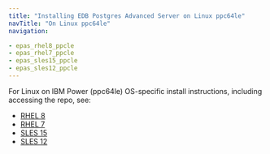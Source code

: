 ```yaml
---
title: "Installing EDB Postgres Advanced Server on Linux ppc64le"
navTitle: "On Linux ppc64le"
navigation:

- epas_rhel8_ppcle
- epas_rhel7_ppcle
- epas_sles15_ppcle
- epas_sles12_ppcle
---
```



For Linux on IBM Power (ppc64le) OS-specific install instructions, including accessing the repo, see:

- [RHEL 8](epas_rhel8_ppcle)
- [RHEL 7](epas_rhel7_ppcle)
- [SLES 15](epas_sles15_ppcle)
- [SLES 12](epas_sles12_ppcle)

